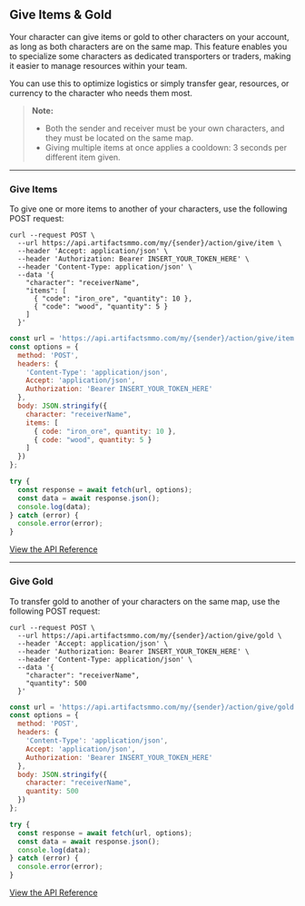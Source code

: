 ## Give Items & Gold
 
Your character can give items or gold to other characters on your account, as long as both characters are on the same map. This feature enables you to specialize some characters as dedicated transporters or traders, making it easier to manage resources within your team.

You can use this to optimize logistics or simply transfer gear, resources, or currency to the character who needs them most.

> **Note:**  
> - Both the sender and receiver must be your own characters, and they must be located on the same map.
> - Giving multiple items at once applies a cooldown: 3 seconds per different item given.

---

### Give Items

To give one or more items to another of your characters, use the following POST request:

```http filename="cURL" copy
curl --request POST \
  --url https://api.artifactsmmo.com/my/{sender}/action/give/item \
  --header 'Accept: application/json' \
  --header 'Authorization: Bearer INSERT_YOUR_TOKEN_HERE' \
  --header 'Content-Type: application/json' \
  --data '{
    "character": "receiverName",
    "items": [
      { "code": "iron_ore", "quantity": 10 },
      { "code": "wood", "quantity": 5 }
    ]
  }'
```

```js filename="Javascript" copy
const url = 'https://api.artifactsmmo.com/my/{sender}/action/give/item';
const options = {
  method: 'POST',
  headers: {
    'Content-Type': 'application/json',
    Accept: 'application/json',
    Authorization: 'Bearer INSERT_YOUR_TOKEN_HERE'
  },
  body: JSON.stringify({
    character: "receiverName",
    items: [
      { code: "iron_ore", quantity: 10 },
      { code: "wood", quantity: 5 }
    ]
  })
};

try {
  const response = await fetch(url, options);
  const data = await response.json();
  console.log(data);
} catch (error) {
  console.error(error);
}
```

[View the API Reference](https://api.artifactsmmo.com/docs/#/operations/action_give_items_my__name__action_give_item_post)

---

### Give Gold

To transfer gold to another of your characters on the same map, use the following POST request:

```http filename="cURL" copy
curl --request POST \
  --url https://api.artifactsmmo.com/my/{sender}/action/give/gold \
  --header 'Accept: application/json' \
  --header 'Authorization: Bearer INSERT_YOUR_TOKEN_HERE' \
  --header 'Content-Type: application/json' \
  --data '{
    "character": "receiverName",
    "quantity": 500
  }'
```

```js filename="Javascript" copy
const url = 'https://api.artifactsmmo.com/my/{sender}/action/give/gold';
const options = {
  method: 'POST',
  headers: {
    'Content-Type': 'application/json',
    Accept: 'application/json',
    Authorization: 'Bearer INSERT_YOUR_TOKEN_HERE'
  },
  body: JSON.stringify({
    character: "receiverName",
    quantity: 500
  })
};

try {
  const response = await fetch(url, options);
  const data = await response.json();
  console.log(data);
} catch (error) {
  console.error(error);
}
```

[View the API Reference](https://api.artifactsmmo.com/docs/#/operations/action_give_gold_my__name__action_give_gold_post)